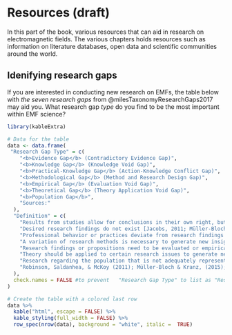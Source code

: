 # Resources (draft)

In this part of the book, various resources that can aid in research on electromagnetic fields. The various chapters holds resources such as information on literature databases, open data and scientific communities around the world.

## Idenifying research gaps

If you are interested in conducting new research on EMFs, the table below with *the seven research gaps* from @milesTaxonomyResearchGaps2017 may aid you. What research gap *type* do you find to be the most important within EMF science?

```r
library(kableExtra)

# Data for the table
data <- data.frame(
 "Research Gap Type" = c(
    "<b>Evidence Gap</b> (Contradictory Evidence Gap)", 
    "<b>Knowledge Gap</b> (Knowledge Void Gap)", 
    "<b>Practical-Knowledge Gap</b> (Action-Knowledge Conflict Gap)", 
    "<b>Methodological Gap</b> (Method and Research Design Gap)", 
    "<b>Empirical Gap</b> (Evaluation Void Gap)", 
    "<b>Theoretical Gap</b> (Theory Application Void Gap)", 
    "<b>Population Gap</b>", 
    "Sources:"
  ),
  "Definition" = c(
    "Results from studies allow for conclusions in their own right, but are contradictory when examined from a more abstract point of view [Jacobs, 2011; Müller-Bloch & Kranz, 2014; Miles, 2017].",
    "Desired research findings do not exist [Jacobs, 2011; Müller-Bloch & Kranz, 2014; Miles, 2017].",
    "Professional behavior or practices deviate from research findings or are not covered by research [Jacobs, 2011; Müller-Bloch & Kranz, 2014; Miles, 2017].",
    "A variation of research methods is necessary to generate new insights or to avoid distorted findings [Jacobs, 2011; Müller-Bloch & Kranz, 2014; Miles, 2017].",
    "Research findings or propositions need to be evaluated or empirically verified [Jacobs, 2011; Müller-Bloch & Kranz, 2014; Miles, 2017].",
    "Theory should be applied to certain research issues to generate new insights. There is lack of theory thus a gap exists [Müller-Bloch & Kranz, 2014; Jacobs, 2011; Müller-Bloch & Kranz, 2014; Miles, 2017].",
    "Research regarding the population that is not adequately represented or under-researched in the evidence base of prior research (e.g., gender, race/ethnicity, age, etc.) [Robinson, et al, 2011].",
    "Robinson, Saldanhea, & McKoy (2011); Müller-Bloch & Kranz, (2015); Miles, (2017)."
  ),
  check.names = FALSE #to prevent   "Research Gap Type" to list as "Research.Gap.Type"
)

# Create the table with a colored last row
data %>%
  kable("html", escape = FALSE) %>%
  kable_styling(full_width = FALSE) %>%
  row_spec(nrow(data), background = "white", italic =  TRUE)
```
